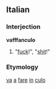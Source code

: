 ==Italian==
===Interjection===
'''vafffanculo'''

# "[[fuck]]!", "[[shit]]!"

===Etymology===
[[va]] [[a#Italian|a]] [[fare]] [[in#Italian|in]] [[culo]]